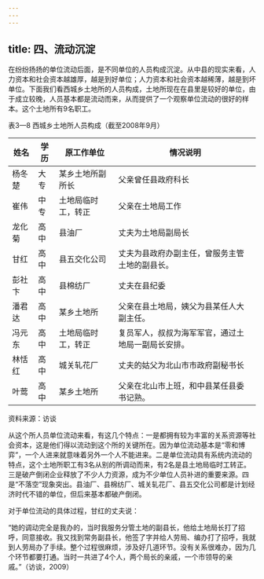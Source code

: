 ```yaml
---
---
---
```

title: 四、流动沉淀
---

在纷纷扬扬的单位流动后面，是不同单位的人员构成沉淀。从中县的现实来看，人力资本和社会资本越雄厚，越是到好单位；人力资本和社会资本越稀薄，越是到坏单位。下面我们看西城乡土地所的人员构成，土地所现在在县里是较好的单位，由于成立较晚，人员基本都是流动而来，从而提供了一个观察单位流动的很好的样本。这个土地所有9名职工。

表3—8 西城乡土地所人员构成（截至2008年9月）

|  姓名 | 学历 | 原工作单位     | 情况说明                             |
| ----- | --- | -------------- | ------------------------------------ |
| 杨冬楚 | 大专 | 某乡土地所副所长| 父亲曾任县政府科长                   |
| 崔伟  | 中专 | 土地局临时工，转正  | 父亲在土地局工作                     |
| 龙化菊 | 高中 | 县油厂         | 丈夫为土地局副局长                   |
| 甘红  | 高中| 县五交化公司   | 丈夫为县政府办副主任，曾服务主管土地的副县长。       |
| 彭社卞 | 高中  | 县棉纺厂       | 丈夫在县纪委                         |
| 潘君达| 高中 | 某乡土地所     | 父亲在县土地局，姨父为县某任人大副主任。     |
| 冯元东 | 高中 | 土地局临时工，转正  | 复员军人，叔叔为海军军官，通过土地局一副局长安排。   |
| 林恬红 | 高中 | 城关轧花厂     | 丈夫的姑父为北山市市政府副秘书长     |
| 叶莺  | 高中 | 某乡土地所     | 父亲在北山市上班，和中县某任县委书记熟。    |

资料来源：访谈

从这个所人员单位流动来看，有这几个特点：一是都拥有较为丰富的关系资源等社会资本，这是他们得以流动到这个所的关键所在。因为单位流动基本是“零和博弈”，一个人进来就意味着另外一个人不能进来。二是单位流动具有系统内流动的特点，这个土地所职工有3名从别的所调动而来，有2名是县土地局临时工转正。三是破产倒闭企业释放了不少人力资源，成为不少单位人员补进的重要来源。四是“不落空”现象突出。县油厂、县棉纺厂、城关轧花厂、县五交化公司都是计划经济时代不错的单位，但后来基本都破产倒闭。

对于单位流动的具体过程，甘红的丈夫说：

“她的调动完全是我办的，当时我服务分管土地的副县长，他给土地局长打了招呼，同意接收。我又找到常务副县长，他签了字并给人劳局、编办打了招呼，我就到人劳局办了手续。整个过程很麻烦，涉及好几道环节。没有关系很难办，因为几个环节都要打通。当时一共进了4个人，两个局长的亲戚，一个市领导的亲戚。”（访谈，2009）

